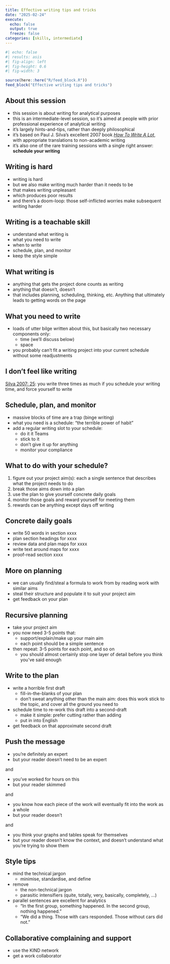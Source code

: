 ---
title: Effective writing tips and tricks
date: "2025-02-24"
execute: 
  echo: false
  output: true
  freeze: false
categories: [skills, intermediate]
---

```{r}
#| echo: false
#| results: asis
#| fig-align: left
#| fig-height: 0.6
#| fig-width: 3

source(here::here("R/feed_block.R"))
feed_block("Effective writing tips and tricks")

```

## About this session

-   this session is about writing for analytical purposes
-   this is an intermediate-level session, so it's aimed at people with prior professional experience of analytical writing
-   it's largely hints-and-tips, rather than deeply philosophical
-   it's based on Paul J. Silva's excellent 2007 book [*How To Write A Lot*](https://search.worldcat.org/formats-editions/1031048252), with appropriate translations to non-academic writing
- it's also one of the rare training sessions with a single right answer: **schedule your writing**

## Writing is hard

- writing is hard
- but we also make writing much harder than it needs to be
- that makes writing unpleasant
- which produces poor results
- and there's a doom-loop: those self-inflicted worries make subsequent writing harder

## Writing is a teachable skill

-   understand what writing is
-   what you need to write
-   when to write
-   schedule, plan, and monitor
- keep the style simple

## What writing is
+ anything that gets the project done counts as writing
+ anything that doesn't, doesn't
+ that includes planning, scheduling, thinking, etc. Anything that ultimately leads to getting words on the page

## What you need to write
+ loads of utter bilge written about this, but basically two necessary components only:
  + time (we'll discuss below)
  + space
+ you probably can't fit a writing project into your current schedule without some readjustments

## I don't feel like writing

[Silva 2007: 25](https://search.worldcat.org/formats-editions/1031048252): you write three times as much if you schedule your writing time, and force yourself to write

## Schedule, plan, and monitor
* massive blocks of time are a trap (binge writing)
* what you need is a schedule: "the terrible power of habit"
* add a regular writing slot to your schedule:
  * do it it Teams
  * stick to it
  * don't give it up for anything
  * monitor your compliance
  
## What to do with your schedule?
1. figure out your project aim(s): each a single sentence that describes what the project needs to do
1. break those aims down into a plan
1. use the plan to give yourself concrete daily goals
1. monitor those goals and reward yourself for meeting them
  1. rewards can be anything except days off writing

## Concrete daily goals
+ write 50 words in section xxxx
+ plan section headings for xxxx
+ review data and plan maps for xxxx
+ write text around maps for xxxx
+ proof-read section xxxx

## More on planning
* we can usually find/steal a formula to work from by reading work with similar aims
* steal their structure and populate it to suit your project aim
+ get feedback on your plan 

## Recursive planning
+ take your project aim
+ you now need 3-5 points that:
    + support/explain/make up your main aim
    + each point should be a simple sentence
+ then repeat: 3-5 points for each point, and so on
    + you should almost certainly stop one layer of detail before you think you've said enough

## Write to the plan
+ write a horrible first draft
  + fill-in-the-blanks of your plan
  + don't sweat anything other than the main aim: does this work stick to the topic, and cover all the ground you need to
+ schedule time to re-work this draft into a second-draft
  + make it simple: prefer cutting rather than adding
  + put in into English
+ get feedback on that approximate second draft

## Push the message
+ you're definitely an expert
+ but your reader doesn't need to be an expert

and

+ you've worked for hours on this
+ but your reader skimmed

and

+ you know how each piece of the work will eventually fit into the work as a whole
+ but your reader doesn't

and

+ you think your graphs and tables speak for themselves
+ but your reader doesn't know the context, and doesn't understand what you're trying to show them

## Style tips
+ mind the technical jargon
  + minimise, standardise, and define
+ remove
  + the non-technical jargon
  + parasitic intensifiers (quite, totally, very, basically, completely, ...)
+ parallel sentences are excellent for analytics
  + "In the first group, something happened. In the second group, nothing happened."
  + "We did a thing. Those with cars responded. Those without cars did not."
  
## Collaborative complaining and support
+ use the KIND network
+ get a work collaborator

